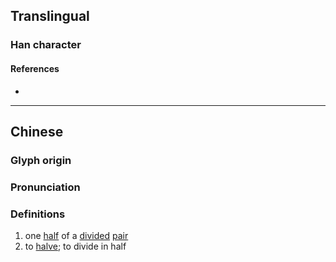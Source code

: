 {{character info}}
==Translingual==

===Han character===
{{Han char|rn=91|rad=片|as=05|sn=9|four=29250|canj=LLFQ,LNFQ|ids=⿰片半}}

====References====
* {{Han ref|kx=0693.150|dkj=19829|dj=1106.120|hdz=32016.030|uh=7249|ud=29257|bh=CFB8|bd=53176}}

----

==Chinese==
{{zh-forms}}

===Glyph origin===
{{Han etym}}

===Pronunciation===
{{zh-pron
|m=pàn
|c=pun3
|mc=y
|oc=y
|cat=n,v
}}

===Definitions===
{{zh-hanzi}}

# one [[half]] of a [[divide]]d [[pair]]
# to [[halve]]; to divide in half